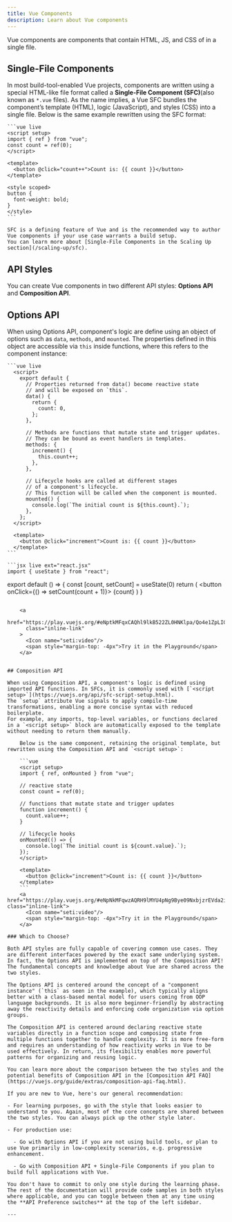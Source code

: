 ```yaml
---
title: Vue Components
description: Learn about Vue components
---
```


Vue components are components that contain HTML, JS, and CSS of in a single file.

## Single-File Components​
  In most build-tool-enabled Vue projects, components are written using a special HTML-like file format called a **Single-File Component (SFC)**(also known as `*.vue` files). As the name implies, a Vue SFC bundles the component’s template (HTML), logic (JavaScript), and styles (CSS) into a single file. Below is the same example rewritten using the SFC format:

    ```vue live
    <script setup>
    import { ref } from "vue";
    const count = ref(0);
    </script>

    <template>
      <button @click="count++">Count is: {{ count }}</button>
    </template>

    <style scoped>
    button {
      font-weight: bold;
    }
    </style>
    ```

    SFC is a defining feature of Vue and is the recommended way to author Vue components if your use case warrants a build setup. 
    You can learn more about [Single-File Components in the Scaling Up section](/scaling-up/sfc).

## API Styles​
You can create Vue components in two different API styles: **Options API** and **Composition API**.

## Options API​
When using Options API, component's logic are define using an object of options such as `data`, `methods`, and `mounted`. The properties defined in this object are accessible via `this` inside functions, where this refers to the component instance:

    ```vue live
      <script>
        export default {
          // Properties returned from data() become reactive state
          // and will be exposed on `this`.
          data() {
            return {
              count: 0,
            };
          },

          // Methods are functions that mutate state and trigger updates.
          // They can be bound as event handlers in templates.
          methods: {
            increment() {
              this.count++;
            },
          },

          // Lifecycle hooks are called at different stages
          // of a component's lifecycle.
          // This function will be called when the component is mounted.
          mounted() {
            console.log(`The initial count is ${this.count}.`);
          },
        };
      </script>

      <template>
        <button @click="increment">Count is: {{ count }}</button>
      </template>
    ```

    ```jsx live ext="react.jsx"
    import { useState } from "react";

   export default () => {
  const [count, setCount] = useState(0)
  return (
    <button onClick={() => setCount(count + 1)}>
      {count}
    </button>
  )
   }
    
```

    <a
      href="https://play.vuejs.org/#eNptkMFqxCAQhl9lkB522ZL0HNKlpa/Qo4e1ZpLIGhUdl5bgu9es2eSyIMio833zO7NP56pbRNawNkivHJ25wV9nPUGHvYiaYOYGoK7Bo5CkbgiBBOFy2AkSh2N5APmeojePCkDaaKiBt1KnZUuv3Ky0PppMsyYAjYJgigu0oEGYDsirYUAP0WULhqVrQhptF5qHQhnpcUJD+wyQaSpUd/Xp9NysVY/yT2qE0dprIS/vsds5Mg9mNVbaDofL94jZpUgJXUKBCvAy76ZUXY53CTd5tfX2k7kgnJzOCXIF0P5EImvgQ2olr++cbRE4O3+t6JxvXj0ptXVpye1tvbFY+ge/NJZt"
      class="inline-link"
    >
      <Icon name="seti:video"/>
      <span style="margin-top: -4px">Try it in the Playground</span>
    </a>


## Composition API 

When using Composition API, a component's logic is defined using imported API functions. In SFCs, it is commonly used with [`<script setup>`](https://vuejs.org/api/sfc-script-setup.html). 
The `setup` attribute Vue signals to apply compile-time transformations, enabling a more concise syntax with reduced boilerplate. 
For example, any imports, top-level variables, or functions declared in a `<script setup>` block are automatically exposed to the template without needing to return them manually.

    Below is the same component, retaining the original template, but rewritten using the Composition API and `<script setup>`:

    ```vue
    <script setup>
    import { ref, onMounted } from "vue";

    // reactive state
    const count = ref(0);

    // functions that mutate state and trigger updates
    function increment() {
      count.value++;
    }

    // lifecycle hooks
    onMounted(() => {
      console.log(`The initial count is ${count.value}.`);
    });
    </script>

    <template>
      <button @click="increment">Count is: {{ count }}</button>
    </template>
    ```
    <a href="https://play.vuejs.org/#eNpNkMFqwzAQRH9lMYU4pNg9Bye09NxbjzrEVda2iLwS0spQjP69a+yYHnRYad7MaOfiw/tqSliciybqYDxDRE7+qsiM3gWGGQJ2r+DoyyVivEOGLrgRDkIdFCmqa1G0ms2EELllVKQdRQa9AHBZ+PLtuEm7RCKVd+ChZRjTQqwctHQHDqbvMUDyd7mKip4AGNIBRyQujzArgtW/mlqb8HRSlLcEazrUv9oiDM49xGGvXgp5uT5his5iZV1f3r4HFHvDprVbaxPhZf4XkKub/CDLaep1T7IhGRhHb6WoTADNT2KWpu/aGv24qGKvrIrr5+Z7hnneQnJu6hURvKl3ryL/ARrVkuI=" class="inline-link">
      <Icon name="seti:video"/>
      <span style="margin-top: -4px">Try it in the Playground</span>
    </a>

### Which to Choose?​

Both API styles are fully capable of covering common use cases. They are different interfaces powered by the exact same underlying system. In fact, the Options API is implemented on top of the Composition API! The fundamental concepts and knowledge about Vue are shared across the two styles.

The Options API is centered around the concept of a "component instance" (`this` as seen in the example), which typically aligns better with a class-based mental model for users coming from OOP language backgrounds. It is also more beginner-friendly by abstracting away the reactivity details and enforcing code organization via option groups.

The Composition API is centered around declaring reactive state variables directly in a function scope and composing state from multiple functions together to handle complexity. It is more free-form and requires an understanding of how reactivity works in Vue to be used effectively. In return, its flexibility enables more powerful patterns for organizing and reusing logic.

You can learn more about the comparison between the two styles and the potential benefits of Composition API in the [Composition API FAQ](https://vuejs.org/guide/extras/composition-api-faq.html).

If you are new to Vue, here's our general recommendation:

- For learning purposes, go with the style that looks easier to understand to you. Again, most of the core concepts are shared between the two styles. You can always pick up the other style later.

- For production use:

  - Go with Options API if you are not using build tools, or plan to use Vue primarily in low-complexity scenarios, e.g. progressive enhancement.

  - Go with Composition API + Single-File Components if you plan to build full applications with Vue.

You don't have to commit to only one style during the learning phase. The rest of the documentation will provide code samples in both styles where applicable, and you can toggle between them at any time using the **API Preference switches** at the top of the left sidebar.

---